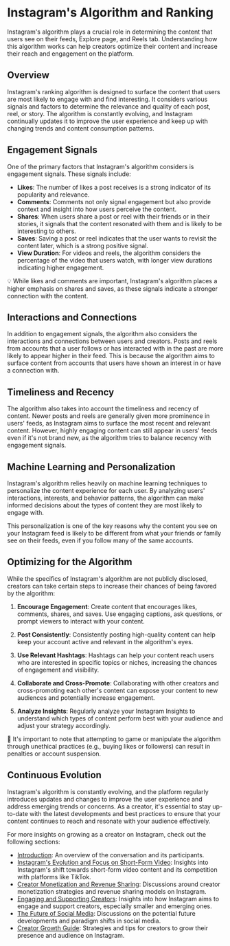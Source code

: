 
# Instagram's Algorithm and Ranking

Instagram's algorithm plays a crucial role in determining the content that users see on their feeds, Explore page, and Reels tab. Understanding how this algorithm works can help creators optimize their content and increase their reach and engagement on the platform.

## Overview

Instagram's ranking algorithm is designed to surface the content that users are most likely to engage with and find interesting. It considers various signals and factors to determine the relevance and quality of each post, reel, or story. The algorithm is constantly evolving, and Instagram continually updates it to improve the user experience and keep up with changing trends and content consumption patterns.

## Engagement Signals

One of the primary factors that Instagram's algorithm considers is engagement signals. These signals include:

- **Likes**: The number of likes a post receives is a strong indicator of its popularity and relevance.
- **Comments**: Comments not only signal engagement but also provide context and insight into how users perceive the content.
- **Shares**: When users share a post or reel with their friends or in their stories, it signals that the content resonated with them and is likely to be interesting to others.
- **Saves**: Saving a post or reel indicates that the user wants to revisit the content later, which is a strong positive signal.
- **View Duration**: For videos and reels, the algorithm considers the percentage of the video that users watch, with longer view durations indicating higher engagement.

<Callout>
💡 While likes and comments are important, Instagram's algorithm places a higher emphasis on shares and saves, as these signals indicate a stronger connection with the content.
</Callout>

## Interactions and Connections

In addition to engagement signals, the algorithm also considers the interactions and connections between users and creators. Posts and reels from accounts that a user follows or has interacted with in the past are more likely to appear higher in their feed. This is because the algorithm aims to surface content from accounts that users have shown an interest in or have a connection with.

## Timeliness and Recency

The algorithm also takes into account the timeliness and recency of content. Newer posts and reels are generally given more prominence in users' feeds, as Instagram aims to surface the most recent and relevant content. However, highly engaging content can still appear in users' feeds even if it's not brand new, as the algorithm tries to balance recency with engagement signals.

## Machine Learning and Personalization

Instagram's algorithm relies heavily on machine learning techniques to personalize the content experience for each user. By analyzing users' interactions, interests, and behavior patterns, the algorithm can make informed decisions about the types of content they are most likely to engage with.

This personalization is one of the key reasons why the content you see on your Instagram feed is likely to be different from what your friends or family see on their feeds, even if you follow many of the same accounts.

## Optimizing for the Algorithm

While the specifics of Instagram's algorithm are not publicly disclosed, creators can take certain steps to increase their chances of being favored by the algorithm:

1. **Encourage Engagement**: Create content that encourages likes, comments, shares, and saves. Use engaging captions, ask questions, or prompt viewers to interact with your content.

2. **Post Consistently**: Consistently posting high-quality content can help keep your account active and relevant in the algorithm's eyes.

3. **Use Relevant Hashtags**: Hashtags can help your content reach users who are interested in specific topics or niches, increasing the chances of engagement and visibility.

4. **Collaborate and Cross-Promote**: Collaborating with other creators and cross-promoting each other's content can expose your content to new audiences and potentially increase engagement.

5. **Analyze Insights**: Regularly analyze your Instagram Insights to understand which types of content perform best with your audience and adjust your strategy accordingly.

<Callout>
🚨 It's important to note that attempting to game or manipulate the algorithm through unethical practices (e.g., buying likes or followers) can result in penalties or account suspension.
</Callout>

## Continuous Evolution

Instagram's algorithm is constantly evolving, and the platform regularly introduces updates and changes to improve the user experience and address emerging trends or concerns. As a creator, it's essential to stay up-to-date with the latest developments and best practices to ensure that your content continues to reach and resonate with your audience effectively.

For more insights on growing as a creator on Instagram, check out the following sections:

- [Introduction](/grow-insta/): An overview of the conversation and its participants.
- [Instagram's Evolution and Focus on Short-Form Video](/grow-insta/short-form-video): Insights into Instagram's shift towards short-form video content and its competition with platforms like TikTok.
- [Creator Monetization and Revenue Sharing](/grow-insta/monetization): Discussions around creator monetization strategies and revenue sharing models on Instagram.
- [Engaging and Supporting Creators](/grow-insta/creator-support): Insights into how Instagram aims to engage and support creators, especially smaller and emerging ones.
- [The Future of Social Media](/grow-insta/future-social-media): Discussions on the potential future developments and paradigm shifts in social media.
- [Creator Growth Guide](/grow-insta/creator-growth-guide): Strategies and tips for creators to grow their presence and audience on Instagram.